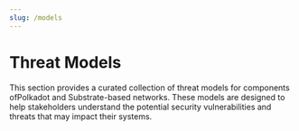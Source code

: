 ```yaml
---
slug: /models
---
```


# Threat Models

This section provides a curated collection of threat models for components ofPolkadot and Substrate-based networks. These models are designed to help stakeholders understand the potential security vulnerabilities and threats that may impact their systems.


<DocCardList />